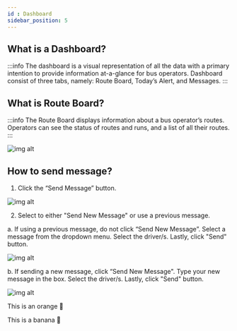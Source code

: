 ```yaml
---
id : Dashboard
sidebar_position: 5
---
```




## What is a Dashboard?

:::info
The dashboard is a visual representation of all the data with a primary intention to provide information at-a-glance for bus operators. Dashboard consist of three tabs, namely: Route Board, Today’s Alert, and Messages.
:::

## What is Route Board?

:::info
The Route Board displays information about a bus operator’s routes. Operators can see the status of routes and runs, and a list of all their routes.
:::



<Tabs className="unique-tabs">
  <TabItem value="Bus Operator">

![img alt](/img/dashboard-message.png)

<h2> How to send message? </h2>

1. Click the “Send Message” button.

![img alt](/img/dashboard-message-send.png)

2. Select to either "Send New Message" or use a previous message.

a. If using a previous message, do not click “Send New Message”. Select a message from the dropdown menu. Select the driver/s. Lastly, click "Send" button.

![img alt](/img/dashboard-message-send-message-previous-message.png)

b. If sending a new message, click “Send New Message". Type your new message in the box. Select the driver/s. Lastly, click "Send" button.

![img alt](/img/dashboard-message-send-message-new-message.png)

  </TabItem>

  <TabItem value="Consortium">This is an orange 🍊</TabItem>
  
  <TabItem value="School">This is a banana 🍌</TabItem>
</Tabs>